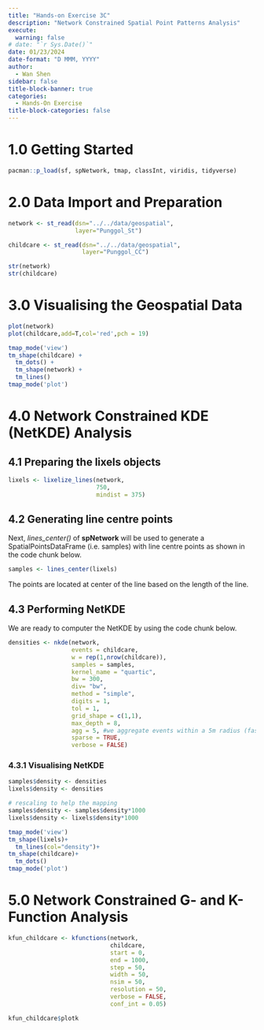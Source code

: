 ```yaml
---
title: "Hands-on Exercise 3C"
description: "Network Constrained Spatial Point Patterns Analysis"
execute: 
  warning: false
# date: "`r Sys.Date()`"
date: 01/23/2024
date-format: "D MMM, YYYY" 
author: 
  - Wan Shen
sidebar: false
title-block-banner: true
categories:
  - Hands-On Exercise
title-block-categories: false
---
```


# 1.0 Getting Started

```r
pacman::p_load(sf, spNetwork, tmap, classInt, viridis, tidyverse)
```

# 2.0 Data Import and Preparation

```r
network <- st_read(dsn="../../data/geospatial", 
                   layer="Punggol_St")
```

```r
childcare <- st_read(dsn="../../data/geospatial",
                     layer="Punggol_CC")
```

```r
str(network)
str(childcare)
```

# 3.0 Visualising the Geospatial Data

```r
plot(network)
plot(childcare,add=T,col='red',pch = 19)
```

```r
tmap_mode('view')
tm_shape(childcare) + 
  tm_dots() + 
  tm_shape(network) +
  tm_lines()
tmap_mode('plot')
```

# 4.0 Network Constrained KDE (NetKDE) Analysis

## 4.1 Preparing the lixels objects

```r
lixels <- lixelize_lines(network, 
                         750, 
                         mindist = 375)
```

## 4.2 Generating line centre points

Next, *lines_center()* of **spNetwork** will be used to generate a SpatialPointsDataFrame (i.e. samples) with line centre points as shown in the code chunk below.

```r
samples <- lines_center(lixels)
```

The points are located at center of the line based on the length of the line.

## 4.3 Performing NetKDE

We are ready to computer the NetKDE by using the code chunk below.

```r
densities <- nkde(network, 
                  events = childcare,
                  w = rep(1,nrow(childcare)),
                  samples = samples,
                  kernel_name = "quartic",
                  bw = 300, 
                  div= "bw", 
                  method = "simple", 
                  digits = 1, 
                  tol = 1,
                  grid_shape = c(1,1), 
                  max_depth = 8,
                  agg = 5, #we aggregate events within a 5m radius (faster calculation)
                  sparse = TRUE,
                  verbose = FALSE)
```

### 4.3.1 Visualising NetKDE

```r
samples$density <- densities
lixels$density <- densities
```

```r
# rescaling to help the mapping
samples$density <- samples$density*1000
lixels$density <- lixels$density*1000
```

```r
tmap_mode('view')
tm_shape(lixels)+
  tm_lines(col="density")+
tm_shape(childcare)+
  tm_dots()
tmap_mode('plot')
```

# 5.0 Network Constrained G- and K-Function Analysis

```r
kfun_childcare <- kfunctions(network, 
                             childcare,
                             start = 0, 
                             end = 1000, 
                             step = 50, 
                             width = 50, 
                             nsim = 50, 
                             resolution = 50,
                             verbose = FALSE, 
                             conf_int = 0.05)
```

```r
kfun_childcare$plotk
```
